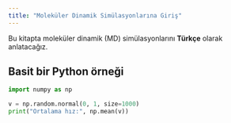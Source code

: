 ```yaml
---
title: "Moleküler Dinamik Simülasyonlarına Giriş"
---
```


Bu kitapta moleküler dinamik (MD) simülasyonlarını **Türkçe** olarak anlatacağız.  

## Basit bir Python örneği

```python
import numpy as np

v = np.random.normal(0, 1, size=1000)
print("Ortalama hız:", np.mean(v))
```
